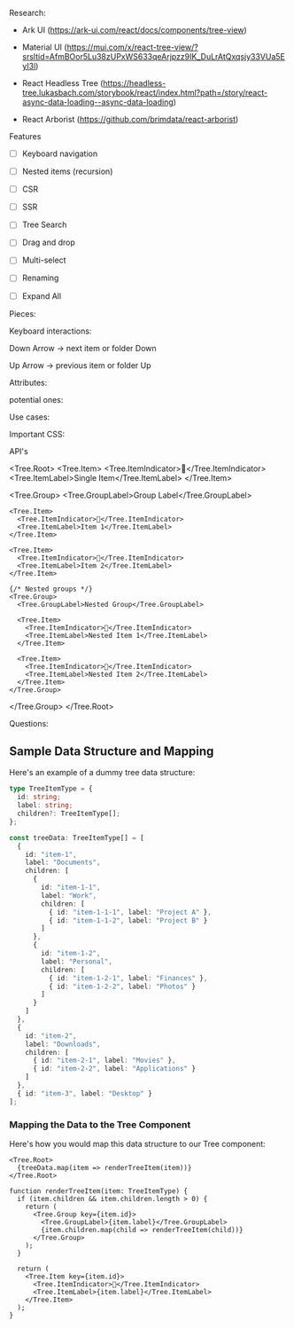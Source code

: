 Research:

- Ark UI (https://ark-ui.com/react/docs/components/tree-view)

- Material UI (https://mui.com/x/react-tree-view/?srsltid=AfmBOor5Lu38zUPxWS633qeArjpzz9IK_DuLrAtQxqsjy33VUa5EyI3l)

- React Headless Tree (https://headless-tree.lukasbach.com/storybook/react/index.html?path=/story/react-async-data-loading--async-data-loading)

- React Arborist (https://github.com/brimdata/react-arborist)

Features

- [ ] Keyboard navigation
- [ ] Nested items (recursion)
- [ ] CSR
- [ ] SSR
- [ ] Tree Search
- [ ] Drag and drop
- [ ] Multi-select
- [ ] Renaming
- [ ] Expand All



Pieces:


Keyboard interactions:

Down Arrow -> next item or folder Down

Up Arrow -> previous item or folder Up



Attributes:


potential ones:


Use cases:


Important CSS:

API's

<Tree.Root>
  <Tree.Item>
    <Tree.ItemIndicator>🔹</Tree.ItemIndicator>
    <Tree.ItemLabel>Single Item</Tree.ItemLabel>
  </Tree.Item>
  
  <Tree.Group>
    <Tree.GroupLabel>Group Label</Tree.GroupLabel>
    
    <Tree.Item>
      <Tree.ItemIndicator>🔹</Tree.ItemIndicator>
      <Tree.ItemLabel>Item 1</Tree.ItemLabel>
    </Tree.Item>
    
    <Tree.Item>
      <Tree.ItemIndicator>🔹</Tree.ItemIndicator>
      <Tree.ItemLabel>Item 2</Tree.ItemLabel>
    </Tree.Item>
    
    {/* Nested groups */}
    <Tree.Group>
      <Tree.GroupLabel>Nested Group</Tree.GroupLabel>
      
      <Tree.Item>
        <Tree.ItemIndicator>🔹</Tree.ItemIndicator>
        <Tree.ItemLabel>Nested Item 1</Tree.ItemLabel>
      </Tree.Item>
      
      <Tree.Item>
        <Tree.ItemIndicator>🔹</Tree.ItemIndicator>
        <Tree.ItemLabel>Nested Item 2</Tree.ItemLabel>
      </Tree.Item>
    </Tree.Group>
  </Tree.Group>
</Tree.Root>


Questions:


## Sample Data Structure and Mapping

Here's an example of a dummy tree data structure:

```typescript
type TreeItemType = {
  id: string;
  label: string;
  children?: TreeItemType[];
};

const treeData: TreeItemType[] = [
  {
    id: "item-1",
    label: "Documents",
    children: [
      {
        id: "item-1-1",
        label: "Work",
        children: [
          { id: "item-1-1-1", label: "Project A" },
          { id: "item-1-1-2", label: "Project B" }
        ]
      },
      {
        id: "item-1-2",
        label: "Personal",
        children: [
          { id: "item-1-2-1", label: "Finances" },
          { id: "item-1-2-2", label: "Photos" }
        ]
      }
    ]
  },
  {
    id: "item-2",
    label: "Downloads",
    children: [
      { id: "item-2-1", label: "Movies" },
      { id: "item-2-2", label: "Applications" }
    ]
  },
  { id: "item-3", label: "Desktop" }
];
```

### Mapping the Data to the Tree Component

Here's how you would map this data structure to our Tree component:

```tsx
<Tree.Root>
  {treeData.map(item => renderTreeItem(item))}
</Tree.Root>

function renderTreeItem(item: TreeItemType) {
  if (item.children && item.children.length > 0) {
    return (
      <Tree.Group key={item.id}>
        <Tree.GroupLabel>{item.label}</Tree.GroupLabel>
        {item.children.map(child => renderTreeItem(child))}
      </Tree.Group>
    );
  }
  
  return (
    <Tree.Item key={item.id}>
      <Tree.ItemIndicator>🔹</Tree.ItemIndicator>
      <Tree.ItemLabel>{item.label}</Tree.ItemLabel>
    </Tree.Item>
  );
}
```





